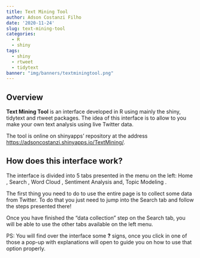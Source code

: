 ```yaml
---
title: Text Mining Tool
author: Adson Costanzi Filho
date: '2020-11-24'
slug: text-mining-tool
categories:
  - R
  - shiny
tags:
  - shiny
  - rtweet
  - tidytext
banner: "img/banners/textminingtool.png"
---
```


## Overview 

<a href="https://github.com/adsoncostanzifilho/TextMining">
  <i class="fab fa-github-square my_social"></i>
</a>

**Text Mining Tool** is an interface developed in R using mainly the shiny, tidytext and rtweet packages. The idea of this interface is to allow to you make your own text analysis using live Twitter data.

The tool is online on shinyapps' repository at the address <https://adsoncostanzi.shinyapps.io/TextMining/>.

## How does this interface work?

The interface is divided into 5 tabs presented in the menu on the left: Home , Search , Word Cloud , Sentiment Analysis and, Topic Modeling .

The first thing you need to do to use the entire page is to collect some data from Twitter. To do that you just need to jump into the Search tab and follow the steps presented there!

Once you have finished the "data collection" step on the Search tab, you will be able to use the other tabs available on the left menu.

PS: You will find over the interface some **?** signs, once you click in one of those a pop-up with explanations will open to guide you on how to use that option properly.

